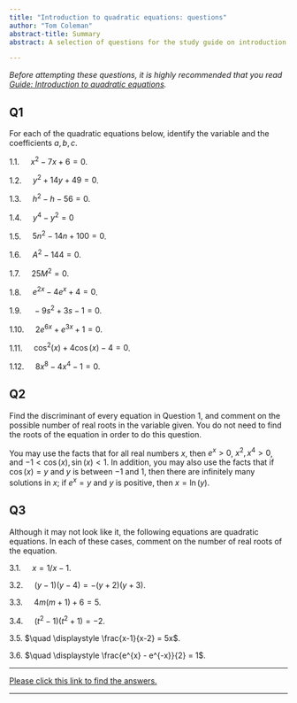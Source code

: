 ```yaml
---
title: "Introduction to quadratic equations: questions"
author: "Tom Coleman"
abstract-title: Summary
abstract: A selection of questions for the study guide on introduction to quadratic equations.

---
```


*Before attempting these questions, it is highly recommended that you read [Guide: Introduction to quadratic equations](../studyguides/introtoquadratics.qmd).*

## Q1 {-}

For each of the quadratic equations below, identify the variable and the coefficients $a,b,c$.

1.1. $\quad x^2 - 7x + 6 = 0$.

1.2. $\quad y^2 + 14y + 49 = 0$.

1.3. $\quad h^2 - h - 56 = 0$.

1.4. $\quad y^4 - y^2 = 0$ 

1.5. $\quad 5n^2 - 14n + 100 = 0$.

1.6. $\quad A^2 - 144 = 0$. 

1.7. $\quad 25M^2= 0$. 

1.8. $\quad e^{2x} - 4e^x + 4 = 0$.

1.9. $\quad -9s^2 + 3s - 1 = 0$.

1.10. $\quad 2e^{6x} + e^{3x} + 1 = 0$.

1.11. $\quad \cos^2(x) + 4\cos(x) - 4 = 0$. 

1.12. $\quad 8x^8 - 4x^4 - 1 = 0$.


## Q2 {-}

Find the discriminant of every equation in Question 1, and comment on the possible number of real roots in the variable given. You do not need to find the roots of the equation in order to do this question.

You may use the facts that for all real numbers $x$, then $e^x > 0$, $x^2, x^4 > 0$, and $-1 < \cos(x), \sin(x) < 1$. In addition, you may also use the facts that if $\cos(x) = y$ and $y$ is between $-1$ and $1$, then there are infinitely many solutions in $x$; if $e^x = y$ and $y$ is positive, then $x = \ln(y)$.

## Q3 {-}

Although it may not look like it, the following equations are quadratic equations. In each of these cases, comment on the number of real roots of the equation. 

3.1. $\quad x = 1/x - 1$.

3.2. $\quad (y-1)(y-4) = -(y+2)(y+3)$.

3.3. $\quad 4m(m+1) + 6 = 5$.

3.4. $\quad (t^2-1)(t^2+1) = -2$.

3.5. $\quad \displaystyle \frac{x-1}{x-2} = 5x$.

3.6. $\quad \displaystyle \frac{e^{x} - e^{-x}}{2} = 1$.

---

[Please click this link to find the answers.](as-introtoquadratics.qmd)

---